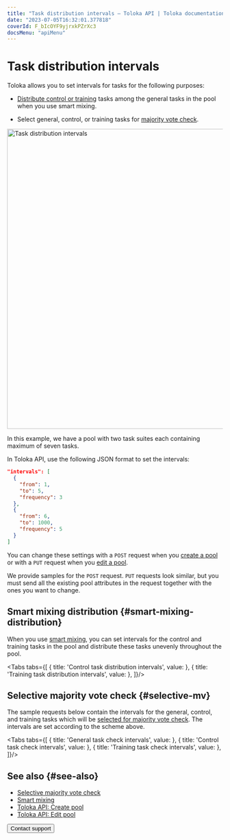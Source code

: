 ```yaml
---
title: "Task distribution intervals — Toloka API | Toloka documentation"
date: "2023-07-05T16:32:01.377818"
coverId: F_bIcOYF9yjrxkPZrXc3
docsMenu: "apiMenu"
---
```



# Task distribution intervals

Toloka allows you to set intervals for tasks for the following purposes:

- [Distribute control or training](#smart-mixing-distribution) tasks among the general tasks in the pool when you use smart mixing.

- Select general, control, or training tasks for [majority vote check](#selective-mv).

<Image width="700px" withBackground imageId="51fc29e9d3d71f6d5fbe9c82db981929" alt="Task distribution intervals" />

In this example, we have a pool with two task suites each containing maximum of seven tasks.

In Toloka API, use the following JSON format to set the intervals:

```json
"intervals": [
  {
    "from": 1,
    "to": 5,
    "frequency": 3
  },
  {
    "from": 6,
    "to": 1000,
    "frequency": 5
  }
]
```

You can change these settings with a `POST` request when you [create a pool](https://toloka.ai/docs/api/api-reference/#post-/pools) or with a `PUT` request when you [edit a pool](https://toloka.ai/docs/api/api-reference/#put-/pools/-id-).

We provide samples for the `POST` request. `PUT` requests look similar, but you must send all the existing pool attributes in the request together with the ones you want to change.

## Smart mixing distribution {#smart-mixing-distribution}

When you use [smart mixing](/docs/guide/distribute-tasks-by-pages#smart-mixing), you can set intervals for the control and training tasks in the pool and distribute these tasks unevenly throughout the pool.

<Tabs tabs={[
  { title: 'Control task distribution intervals', value: <IntervalsList1/> },
  { title: 'Training task distribution intervals', value: <IntervalsList2/> },
]}/>

## Selective majority vote check {#selective-mv}

The sample requests below contain the intervals for the general, control, and training tasks which will be [selected for majority vote check](/docs/guide/selective-mvote). The intervals are set according to the scheme above.

<Tabs tabs={[
  { title: 'General task check intervals', value: <IntervalsList3/> },
  { title: 'Control task check intervals', value: <IntervalsList4/> },
  { title: 'Training task check intervals', value: <IntervalsList5/> },
]}/>

## See also {#see-also}

- [Selective majority vote check](/docs/guide/selective-mvote)
- [Smart mixing](/docs/guide/distribute-tasks-by-pages#smart-mixing)
- [Toloka API: Create pool](https://toloka.ai/docs/api/api-reference/#post-/pools)
- [Toloka API: Edit pool](https://toloka.ai/docs/api/api-reference/#put-/pools/-id-)

<Button themeColor="light" view="default" size="l" type="link" url="/docs/guide/troubleshooting/support?form-source=api-intervals">Contact support</Button>